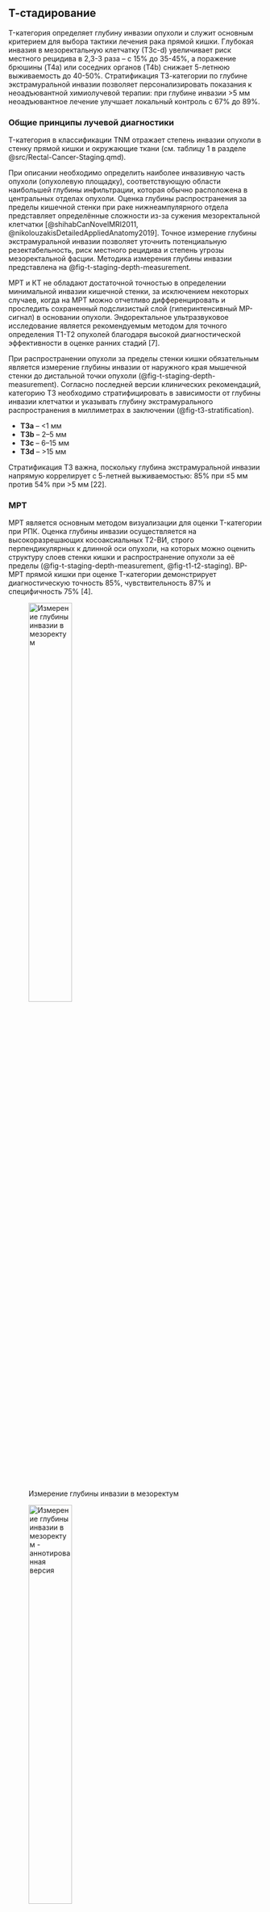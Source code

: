 <!-- markdownlint-disable MD041 -->
## Т-стадирование

T-категория определяет глубину инвазии опухоли и служит основным критерием для выбора тактики лечения рака прямой кишки. Глубокая инвазия в мезоректальную клетчатку (Т3с-d) увеличивает риск местного рецидива в 2,3-3 раза -- с 15% до 35-45%, а поражение брюшины (T4a) или соседних органов (T4b) снижает 5-летнюю выживаемость до 40-50%. Стратификация Т3-категории по глубине экстрамуральной инвазии позволяет персонализировать показания к неоадъювантной химиолучевой терапии: при глубине инвазии >5 мм неоадъювантное лечение улучшает локальный контроль с 67% до 89%.

### Общие принципы лучевой диагностики

T-категория в классификации TNM отражает степень инвазии опухоли в
стенку прямой кишки и окружающие ткани (см. таблицу 1 в разделе @src/Rectal-Cancer-Staging.qmd).

При описании необходимо определить наиболее инвазивную часть опухоли (опухолевую площадку), соответствующую области наибольшей глубины инфильтрации, которая обычно расположена в центральных отделах опухоли. Оценка глубины распространения за пределы кишечной стенки при раке нижнеампулярного отдела представляет определённые сложности из-за сужения мезоректальной клетчатки [@shihabCanNovelMRI2011, @nikolouzakisDetailedAppliedAnatomy2019]. Точное измерение глубины экстрамуральной инвазии позволяет уточнить потенциальную резектабельность, риск местного рецидива и степень угрозы мезоректальной фасции. Методика измерения глубины инвазии представлена на @fig-t-staging-depth-measurement.

МРТ и КТ не обладают достаточной точностью в определении минимальной инвазии кишечной стенки, за исключением некоторых случаев, когда на МРТ можно отчетливо дифференцировать и проследить сохраненный подслизистый слой (гиперинтенсивный МР-сигнал) в основании опухоли. Эндоректальное ультразвуковое исследование является рекомендуемым методом для точного определения Т1-Т2 опухолей благодаря высокой диагностической эффективности в оценке ранних стадий [7].

При распространении опухоли за пределы стенки кишки обязательным является измерение глубины инвазии от наружного края мышечной стенки до дистальной точки опухоли (@fig-t-staging-depth-measurement). Согласно последней версии клинических рекомендаций, <!-- Не нужно тут указать каких именно рекомендаций? --> категорию Т3 необходимо стратифицировать в зависимости от глубины инвазии клетчатки и указывать глубину экстрамурального распространения в миллиметрах в заключении (@fig-t3-stratification).

* **T3a** -- <1 мм
* **T3b** -- 2--5 мм
* **T3c** -- 6--15 мм
* **T3d** -- >15 мм

Стратификация T3 важна, поскольку глубина экстрамуральной инвазии
напрямую коррелирует с 5-летней выживаемостью: 85% при ≤5 мм против 54%
при >5 мм [22].

### МРТ

МРТ является основным методом визуализации для оценки T-категории при РПК. Оценка глубины инвазии осуществляется на высокоразрешающих косоаксиальных Т2-ВИ, строго перпендикулярных к длинной оси опухоли, на которых можно оценить структуру слоев стенки кишки и распространение опухоли за её пределы (@fig-t-staging-depth-measurement, @fig-t1-t2-staging). ВР-МРТ прямой кишки при оценке T-категории демонстрирует диагностическую точность 85%, чувствительность 87% и специфичность 75% [4].

:::{#fig-t-staging-depth-measurement}

![Измерение глубины инвазии в мезоректум](/img/staging/t-staging/image62.png){#fig-t-staging-depth-measurement-1 width=45%}

![Измерение глубины инвазии в мезоректум - аннотированная версия](/img/staging/t-staging/image62_annotated.png){#fig-t-staging-depth-measurement-2 width=45%}

Измерение глубины экстрамуральной инвазии при раке прямой кишки -- ключевой параметр для стратификации T3 стадии и определения прогноза. **А** - ВР-МРТ, Т2-ВИ в аксиальной плоскости: опухоль среднеампулярного отдела ПК с узловым типом экстрамурального распространения, глубина инвазии 4 мм (категория Т3b); **Б** - аннотированная версия изображения А: пунктирная линия - наружный контур мышечного слоя стенки ПК, двунаправленная стрелка - измерение глубины инвазии от мышечного слоя до наиболее удаленной точки опухоли; **В** - ВР-МРТ, Т2-ВИ в аксиальной плоскости: опухоль нижнеампулярного отдела ПК с массивным экстрамуральным компонентом, глубина инвазии 10 мм (категория Т3d); **Г** - аннотированная версия изображения В: пунктирная линия - наружный контур мышечного слоя, двунаправленная стрелка - измерение глубины инвазии в мезоректальную клетчатку.
:::

#### T1

При T1-опухолях инвазия ограничивается слизистой и подслизистой оболочками.

Гиперинтенсивный подслизистый слой на Т2-ВИ четко отделяет опухоль от гипоинтенсивного мышечного слоя, что указывает на T1-стадию [@brown2003preoperative] (@fig-t1-t2-staging).

МРТ выявляет T1-опухоли с точностью 85% при использовании высокоразрешающих последовательностей [@bipat2004rectal]. Ограниченная разрешающая способность МРТ не всегда позволяет дифференцировать минимальную степень инвазии, поэтому в таких случаях предпочтительно эндоректальное УЗИ [7].

#### T2

T2-опухоли характеризуются гипоинтенсивным сигналом опухоли, проникающим до, но не за пределы мышечного слоя. На МРТ мышечная оболочка определяется как гипоинтенсивная полоска, часто с двумя слоями -- циркулярным и продольным. Отсутствие признаков выхода опухоли в мезоректум -- диагностический критерий T2 (@fig-t1-t2-staging).

:::{#fig-t1-t2-staging}

![ВР-МРТ, Т2-ВИ опухоль категории Т1](/img/staging/t-staging/image46.png){#fig-t1-t2-staging-1 width=24%}

![ВР-МРТ, Т2-ВИ опухоль категории Т1 - аннотированная версия](/img/staging/t-staging/image46_annotated.png){#fig-t1-t2-staging-2 width=24%}

![ВР-МРТ, Т2-ВИ опухоль категории Т2](/img/staging/t-staging/image50.png){#fig-t1-t2-staging-3 width=24%}

![ВР-МРТ, Т2-ВИ опухоль категории Т2 - аннотированная версия](/img/staging/t-staging/image50_annotated.png){#fig-t1-t2-staging-4 width=24%}

Дифференциальная диагностика ранних стадий рака прямой кишки на ВР-МРТ основана на оценке сохранности слоев кишечной стенки. **А** - ВР-МРТ, Т2-ВИ в аксиальной плоскости: опухоль среднеампулярного отдела ПК категории Т1, инвазия ограничена подслизистым слоем, сохранен четкий контур мышечного слоя; **Б** - аннотированная версия изображения А: показан гипоинтенсивный мышечный слой, черные стрелки - гиперинтенсивный подслизистый слой, звездочка - изоинтенсивная опухолевая ткань; **В** - ВР-МРТ, Т2-ВИ в аксиальной плоскости: опухоль нижнеампулярного отдела ПК категории Т2, полная инвазия мышечного слоя без экстрамурального распространения; **Г** - аннотированная версия изображения В: показан вовлеченный мышечный слой, черные стрелки - фрагментарно сохраненный подслизистый слой, звездочка - опухолевая ткань в мышечном слое.
:::

#### T3

T3 устанавливается при наличии экстрамурального компонента опухоли за пределами мышечной оболочки. На Т2-ВИ он выглядит как сигнал средней интенсивности, распространяющийся в мезоректальную клетчатку. Примеры различных степеней стратификации T3 опухолей представлены на @fig-t3-stratification.

:::{#fig-t3-stratification}

![ВР-МРТ, Т2-ВИ опухоль категории Т3b](/img/staging/t-staging/image25.png){#fig-t3-stratification-1 width=16%}

![ВР-МРТ, Т2-ВИ опухоль категории Т3b - аннотированная версия](/img/staging/t-staging/image25_annotated.png){#fig-t3-stratification-2 width=16%}

![ВР-МРТ, Т2-ВИ опухоль категории Т3d](/img/staging/t-staging/image40.png){#fig-t3-stratification-3 width=16%}

![ВР-МРТ, Т2-ВИ опухоль категории Т3d - аннотированная версия](/img/staging/t-staging/image40_annotated.png){#fig-t3-stratification-4 width=16%}

![КТ, опухоль категории T3c](/img/staging/t-staging/image41.png){#fig-t3-stratification-5 width=16%}

![КТ, опухоль категории T3c - аннотированная версия](/img/staging/t-staging/image41_annotated.png){#fig-t3-stratification-6 width=16%}

Стратификация T3 опухолей по глубине экстрамурального распространения определяет прогноз и тактику лечения. **А** - ВР-МРТ, Т2-ВИ в аксиальной плоскости: опухоль ПК категории Т3b с глубиной инвазии мезоректума 4 мм, узловое экстрамуральное распространение; **Б** - аннотированная версия изображения А; **В** - ВР-МРТ, Т2-ВИ в сагиттальной плоскости: опухоль ПК категории Т3d с массивной инвазией мезоректума на глубину 21 мм, обширное экстрамуральное поражение; **Г** - аннотированная версия изображения В; **Д** - КТ в аксиальной плоскости с контрастированием: опухоль ПК категории T3c с глубиной инвазии мезоректума 10 мм, четкая визуализация экстрамурального компонента; **Е** - аннотированная версия изображения Д.
:::

Выделяют узловое и спикулообразные тяжи опухоли.

Последнее сложно дифференцировать с перитуморальной десмопластической реакцией (@fig-t2-desmoplastic-reaction), для этого используют следующие критерии оценки:

На **Т2-ВИ**

* Опухолевая ткань: сигнал имеет средней интенсивности на Т2-ВИ.
* Десмопластическая реакция: гипоинтенсивные спикулы на Т2-ВИ.

На **DWI**

* Опухоль демонстрирует ограничение диффузии.
* Десмопластическая реакция не ограничивает диффузию, поскольку
    соответствует фиброзной ткани.

ДВИ превосходит контрастное усиление в дифференциальной диагностике опухоли и фиброза, поскольку фиброзные спикулы могут накапливать контрастный препарат (@fig-t2-desmoplastic-reaction) [9].

Спикулообразные тяжи в мезоректальной клетчатке рекомендуется расценивать как возможную минимальную инвазию T2/T3a (@fig-t2-desmoplastic-reaction). Четкое разграничение этих стадий менее критично, поскольку минимальная инвазия в мезоректум (<1 мм) при Т3а в ряде случаев не требует ХЛТ, аналогично Т2-опухолям [9].

:::{#fig-t2-desmoplastic-reaction}

![МРТ Т2-ВИ аксиальная плоскость](/img/staging/t-staging/image27.png){#fig-t2-desmoplastic-reaction-1 width=19%}

![МРТ Т2-ВИ аксиальная плоскость - аннотированная версия](/img/staging/t-staging/image27_annotated.png){#fig-t2-desmoplastic-reaction-2 width=19%}

![МРТ Т1-ВИ с контрастированием](/img/staging/t-staging/image17.png){#fig-t2-desmoplastic-reaction-3 width=19%}

![МРТ Т1-ВИ с контрастированием - аннотированная версия](/img/staging/t-staging/image17_annotated.png){#fig-t2-desmoplastic-reaction-4 width=19%}

![ДВИ (b=800) аксиальная плоскость](/img/staging/t-staging/image4.png){#fig-t2-desmoplastic-reaction-5 width=19%}

![ДВИ (b=800) аксиальная плоскость - аннотированная версия](/img/staging/t-staging/image4_annotated.png){#fig-t2-desmoplastic-reaction-6 width=19%}

![ИКД-карты аксиальная плоскость](/img/staging/t-staging/image38.png){#fig-t2-desmoplastic-reaction-7 width=19%}

![ИКД-карты аксиальная плоскость - аннотированная версия](/img/staging/t-staging/image38_annotated.png){#fig-t2-desmoplastic-reaction-8 width=19%}

![МРТ Т2-ВИ корональная плоскость](/img/staging/t-staging/image43.png){#fig-t2-desmoplastic-reaction-9 width=19%}

![МРТ Т2-ВИ корональная плоскость - аннотированная версия](/img/staging/t-staging/image43_annotated.png){#fig-t2-desmoplastic-reaction-10 width=19%}

![МРТ Т2-ВИ сагиттальная плоскость](/img/staging/t-staging/image55.png){#fig-t2-desmoplastic-reaction-11 width=19%}

![МРТ Т2-ВИ сагиттальная плоскость - аннотированная версия](/img/staging/t-staging/image55_annotated.png){#fig-t2-desmoplastic-reaction-12 width=19%}

Дифференциальная диагностика десмопластической реакции и истинной опухолевой инвазии критически важна для точного T-стадирования. **А** - МРТ, Т2-ВИ в аксиальной плоскости: опухоль среднеампулярного отдела ПК с гипоинтенсивными спикулами в мезоректуме, подозрение на десмопластическую реакцию; **Б** - аннотированная версия изображения А: показаны спикулы десмопластической реакции, черные стрелки - наружный контур мышечного слоя; **В** - МРТ, Т1-ВИ с контрастированием в аксиальной плоскости: интенсивное накопление контраста в области спикул, имитирующее опухолевую инвазию; **Г** - аннотированная версия изображения В: показаны зоны накопления контраста в спикулах; **Д** - ДВИ (b=800) в аксиальной плоскости: отсутствие ограничения диффузии в области спикул, подтверждающее фиброзную природу; **Е** - аннотированная версия изображения Д: область спикул без ограничения диффузии; **Ж** - ИКД-карты в аксиальной плоскости: высокие значения ИКД в спикулах, исключающие опухолевую ткань; **З** - аннотированная версия изображения Ж: зоны высокого ИКД в области спикул; **И** - МРТ, Т2-ВИ в корональной плоскости: дополнительная оценка протяженности спикулообразных тяжей; **К** - аннотированная версия изображения И; **Л** - МРТ, Т2-ВИ в сагиттальной плоскости: визуализация опухоли по длинной оси для комплексной оценки; **М** - аннотированная версия изображения Л.
:::

#### T4а

T4a устанавливается при инвазии брюшины. На Т2-ВИ брюшина визуализируется как тонкая гипоинтенсивная полоска <1 мм. Отсутствие прослойки жировой клетчатки между опухолью и брюшиной, нарушение её целостности, изменение сигнала, утолщение или узловатость брюшины указывают на T4a (@fig-t4a-peritoneal-invasion). Простое соприкосновение с брюшиной не является критерием вовлечения. Ключевое значение имеет оценка передней стенки верхнеампулярного отдела, где брюшина чаще всего прилежит к кишке.

:::{#fig-t4a-peritoneal-invasion}

![МРТ Т2-ВИ сагиттальная плоскость](/img/staging/t-staging/image13.png){#fig-t4a-peritoneal-invasion-1 width=24%}

![МРТ Т2-ВИ сагиттальная плоскость - аннотированная версия](/img/staging/t-staging/image13_annotated.png){#fig-t4a-peritoneal-invasion-2 width=24%}

![МРТ Т2-ВИ аксиальная плоскость](/img/staging/t-staging/image19.png){#fig-t4a-peritoneal-invasion-3 width=24%}

![МРТ Т2-ВИ аксиальная плоскость - аннотированная версия](/img/staging/t-staging/image19_annotated.png){#fig-t4a-peritoneal-invasion-4 width=24%}

![МРТ Т2-ВИ корональная плоскость](/img/staging/t-staging/image18.png){#fig-t4a-peritoneal-invasion-5 width=24%}

![МРТ Т2-ВИ корональная плоскость - аннотированная версия](/img/staging/t-staging/image18_annotated.png){#fig-t4a-peritoneal-invasion-6 width=24%}

![МРТ ДВИ (b=800) аксиальная плоскость](/img/staging/t-staging/image6.png){#fig-t4a-peritoneal-invasion-7 width=24%}

![МРТ ДВИ (b=800) аксиальная плоскость - аннотированная версия](/img/staging/t-staging/image6_annotated.png){#fig-t4a-peritoneal-invasion-8 width=24%}

Инвазия переходной складки тазовой брюшины -- критерий для установления категории Т4а при раке верхнеампулярного отдела ПК. **А** - МРТ, Т2-ВИ в сагиттальной плоскости: опухоль верхнеампулярного отдела ПК с нарушением целостности переходной складки брюшины, отсутствие жировой прослойки между опухолью и брюшиной; **Б** - аннотированная версия изображения А: место инвазии переходной складки брюшины, черные стрелки - интактные участки брюшины, звездочка - основная опухолевая масса; **В** - МРТ, Т2-ВИ в аксиальной плоскости: V-образная переходная складка брюшины с признаками опухолевой инвазии, прерывистость гипоинтенсивной линии брюшины; **Г** - аннотированная версия изображения В: зона инвазии брюшины по передней стенке ПК, звездочка - опухолевая ткань; **Д** - аннотированная версия изображения В; **Е** - МРТ, Т2-ВИ в корональной плоскости: визуализация латерального распространения опухоли и взаимоотношения с боковыми листками брюшины; **Ж** - аннотированная версия изображения Е: инвазия брюшины; **З** - ДВИ (b=800) в аксиальной плоскости: выраженное ограничение диффузии в области опухоли и зоне инвазии брюшины; **И** - аннотированная версия изображения З: зона ограничения диффузии, подтверждающая жизнеспособную опухолевую ткань в области инвазии брюшины.
:::

#### T4b

T4b включает поражение: органов малого таза (матки, яичников, влагалища,
предстательной железы, семенных пузырьков, мочевого пузыря,
мочеточников, костей и скелетных/поперечно-полосатых мышц, таких как запирательная, грушевидная, седалищно-копчиковая, мышца, поднимающая задний проход, и лобково-прямокишечная мышцы), а также наружный сфинктер (вовлечение внутреннего сфинктера относится к категории Т3).

Ряд консенсусов рекомендует дополнительно включать: непрямокишечные
сосуды, седалищный или крестцовый нервы,
крестцово-остистые/крестцово-бугристые связки и мягкие ткани за
пределами мезоректума, такие как жировая ткань запирательной,
подвздошной или седалищно-прямокишечной области. <!-- TODO: Не нужно ли ссылку на консенсус? -->

Стадия Т4b устанавливается при отсутствии жировой прослойки, а также замещении структуры соседнего органа опухолевым МР-сигналом.

Выделяются три варианта отсутствия или наличия предполагаемой степени
инвазии [18]:

1. **Без инвазии** -- жировая прослойка чётко видна между опухолью и
    органом,

2. **Возможная инвазия** -- прослойка не визуализируется, но нет
    сигнала опухоли в органе,

3. **Явная инвазия** -- отсутствует жировая клетчатка между опухолью и
    прилежащим органом, и имеется замещение его структуры за счет
    участков с МР-сигналом соответствующим опухолевой ткани.

### КТ

КТ определяет глубину инвазии опухоли прямой кишки с эффективностью 73-80% [@ippolito2016RectalCancerStaging]. Мультипланарная реконструкция повышает точность до 86-87% по сравнению с использованием только аксиальных изображений [@ahmetogluMDCTMultiplanarReconstruction2011, @ippolito2016RectalCancerStaging, @sinhaDignosticValueMultidetector2006].

Для оптимальной оценки T-стадии рекомендуется: использование тонких срезов (2-5 мм), выполнение мультипланарных реконструкций, ориентированных параллельно и перпендикулярно оси опухоли, внутривенное контрастирование с быстрым введением болюса контраста (≤3 мл/сек) [@ahmetogluMDCTMultiplanarReconstruction2011, @bartonUtilityRoutinePreoperative2002, @kijima2014PreoperativeEvaluationColorectal].

#### Т1-2

Подслизистый слой при КТ имеет низкую плотность вследствие высокого содержания жировой ткани.

Для оценки инвазии мышечного слоя требуется определить инфильтрацию подслизистого слоя на уровне опухолевой площадки. Часто это невозможно установить достоверно, поскольку процедура требует четкой визуализации небольшой опухоли, отграничения её от неизмененной слизистой, определения подслизистого слоя и исключения других причин его истончения и деформации (расширение кишки, втяжение стенки полипом).

Косвенные критерии инвазии мышечного слоя основаны на размерах опухоли: при глубине инвазии Т1 поражается менее 1/2 окружности, при Т2 -- более 1/2 окружности с трапециевидной деформацией стенки.

Дифференциальная диагностика Т1-2 опухолей на основании данных КТ нецелесообразна.

Наружный контур стенки и параректальная клетчатка обычно не изменены. Однако паратуморальный отек и десмопластическая реакция могут вызывать появление спикул или тяжистое уплотнение клетчатки. Такие изменения требуется дифференцировать с Т3 глубиной инвазии.

#### Т3

Неровность наружного контура стенки кишки на уровне опухоли указывает на распространение опухоли за пределы её стенки.

Опухоль может распространяться в виде спикулообразных или тяжистых изменений.

КТ не позволяет достоверно определить природу спикулообразных тяжей. Основной причиной ложноположительных результатов является перитуморальное воспаление и десмопластическая реакция вокруг опухоли. Эти изменения затрудняют дифференциацию опухолевой инфильтрации от реактивных изменений, особенно при разграничении T2 и T3 стадий [@ahmetogluMDCTMultiplanarReconstruction2011, @ippolito2016RectalCancerStaging, @kijima2014PreoperativeEvaluationColorectal, @sinhaDignosticValueMultidetector2006]. <!-- TODO сюда не хватает картинок -->

#### Т4

При глубине инвазии Т4 отмечается облитерация жировой прослойки между
опухолью и прилежащими органами с явной инвазией в соседние органы и
структуры [@ahmetogluMDCTMultiplanarReconstruction2011,
@kijima2014PreoperativeEvaluationColorectal,
@sinhaDignosticValueMultidetector2006].

Основной причиной ложноотрицательных результатов является микроскопическая инфильтрация параректальной клетчатки, невидимая на КТ [@romanoIntrarectalUltrasoundComputed1985, @sinhaDignosticValueMultidetector2006]. При несоответствии оси опухоли плоскости сканирования частичный объемный эффект затрудняет визуализацию наружного контура стенки [@ahmetogluMDCTMultiplanarReconstruction2011]. Диагностическая эффективность значительно снижается при деформации стенки кишки, так как становится неясно, чем обусловлена неровность контура -- изгибом стенки или опухолевой инвазией.

КТ и МРТ демонстрируют сопоставимую точность для глубоко прорастающих опухолей (Т3-Т4), тогда как для ранних стадий (Т1-Т2) МРТ превосходит КТ [@bipatRectalCancerLocal2004, @alsukhniDiagnosticAccuracyMRI2012, @mathurComparisonCTMRI2003, @zerhouniCTMRImaging1996].


Эндоскопическое УЗИ превосходит КТ в первичном Т-стадировании (91% против 71% соответственно) [@harewoodProspectiveBlindedAssessment2002].